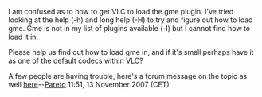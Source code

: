 I am confused as to how to get VLC to load the gme plugin. I've tried looking at the help (-h) and long help (-H) to try and figure out how to load gme. Gme is not in my list of plugins available (-l) but I cannot find how to load it in.

Please help us find out how to load gme in, and if it's small perhaps have it as one of the default codecs within VLC?

A few people are having trouble, here's a forum message on the topic as well [http://forum.videolan.org/viewtopic.php?t=33305 here]--[[User:Pareto|Pareto]] 11:51, 13 November 2007 (CET)